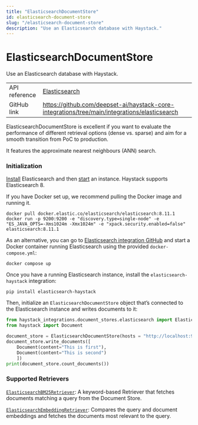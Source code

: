 ```yaml
---
title: "ElasticsearchDocumentStore"
id: elasticsearch-document-store
slug: "/elasticsearch-document-store"
description: "Use an Elasticsearch database with Haystack."
---
```


# ElasticsearchDocumentStore

Use an Elasticsearch database with Haystack.

|  |  |
| --- | --- |
| API reference | [Elasticsearch](/reference/integrations-elasticsearch)                                                 |
| GitHub link   | https://github.com/deepset-ai/haystack-core-integrations/tree/main/integrations/elasticsearch |

ElasticsearchDocumentStore is excellent if you want to evaluate the performance of different retrieval options (dense vs. sparse) and aim for a smooth transition from PoC to production.

It features the approximate nearest neighbours (ANN) search.

### Initialization

[Install](https://www.elastic.co/guide/en/elasticsearch/reference/current/install-elasticsearch.html) Elasticsearch and then [start](https://www.elastic.co/guide/en/elasticsearch/reference/current/starting-elasticsearch.html) an instance. Haystack supports Elasticsearch 8.

If you have Docker set up, we recommend pulling the Docker image and running it.

```shell
docker pull docker.elastic.co/elasticsearch/elasticsearch:8.11.1
docker run -p 9200:9200 -e "discovery.type=single-node" -e "ES_JAVA_OPTS=-Xms1024m -Xmx1024m" -e "xpack.security.enabled=false" elasticsearch:8.11.1
```

As an alternative, you can go to [Elasticsearch integration GitHub](https://github.com/deepset-ai/haystack-core-integrations/tree/main/integrations/elasticsearch) and start a Docker container running Elasticsearch using the provided `docker-compose.yml`:

```shell
docker compose up
```

Once you have a running Elasticsearch instance, install the `elasticsearch-haystack` integration:

```shell
pip install elasticsearch-haystack
```

Then, initialize an `ElasticsearchDocumentStore` object that’s connected to the Elasticsearch instance and writes documents to it:

```python
from haystack_integrations.document_stores.elasticsearch import ElasticsearchDocumentStore
from haystack import Document

document_store = ElasticsearchDocumentStore(hosts = "http://localhost:9200")
document_store.write_documents([
    Document(content="This is first"),
    Document(content="This is second")
    ])
print(document_store.count_documents())
```

### Supported Retrievers

[`ElasticsearchBM25Retriever`](../pipeline-components/retrievers/elasticsearchbm25retriever.mdx): A keyword-based Retriever that fetches documents matching a query from the Document Store.

[`ElasticsearchEmbeddingRetriever`](../pipeline-components/retrievers/elasticsearchembeddingretriever.mdx): Compares the query and document embeddings and fetches the documents most relevant to the query.
